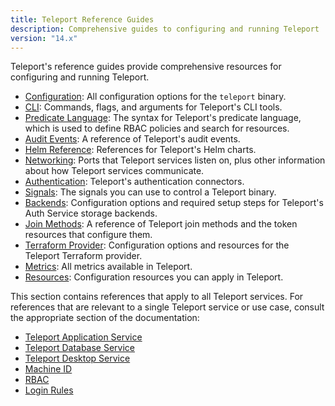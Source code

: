 ```yaml
---
title: Teleport Reference Guides
description: Comprehensive guides to configuring and running Teleport
version: "14.x"
---
```


Teleport's reference guides provide comprehensive resources for configuring and
running Teleport.

- [Configuration](/docs/ver/14.x/reference/config): All configuration options for the `teleport`
  binary.
- [CLI](/docs/ver/14.x/reference/cli): Commands, flags, and arguments for Teleport's CLI tools.
- [Predicate Language](/docs/ver/14.x/reference/predicate-language): The syntax for Teleport's
  predicate language, which is used to define RBAC policies and search for
  resources.
- [Audit Events](/docs/ver/14.x/reference/audit): A reference of Teleport's audit events.
- [Helm Reference](/docs/ver/14.x/reference/helm-reference): References for Teleport's Helm charts.
- [Networking](/docs/ver/14.x/reference/networking): Ports that Teleport services listen on, plus
  other information about how Teleport services communicate.
- [Authentication](/docs/ver/14.x/reference/authentication): Teleport's authentication connectors.
- [Signals](/docs/ver/14.x/reference/signals): The signals you can use to control a Teleport
  binary.
- [Backends](/docs/ver/14.x/reference/backends): Configuration options and required setup steps for
  Teleport's Auth Service storage backends.
- [Join Methods](/docs/ver/14.x/reference/join-methods): A reference of Teleport join methods and the token resources that configure them.
- [Terraform Provider](/docs/ver/14.x/reference/terraform-provider): Configuration options and
  resources for the Teleport Terraform provider.
- [Metrics](/docs/ver/14.x/reference/metrics): All metrics available in Teleport.
- [Resources](/docs/ver/14.x/reference/resources): Configuration resources you can apply in
  Teleport.

<Tip>
  This section contains references that apply to all Teleport services. For
  references that are relevant to a single Teleport service or use case, consult
  the appropriate section of the documentation:

  - [Teleport Application Service](/docs/ver/14.x/application-access/reference)
  - [Teleport Database Service](/docs/ver/14.x/database-access/reference)
  - [Teleport Desktop Service](/docs/ver/14.x/desktop-access/reference)
  - [Machine ID](/docs/ver/14.x/machine-id/reference)
  - [RBAC](/docs/ver/14.x/access-controls/reference)
  - [Login Rules](/docs/ver/14.x/access-controls/login-rules/reference)
</Tip>
